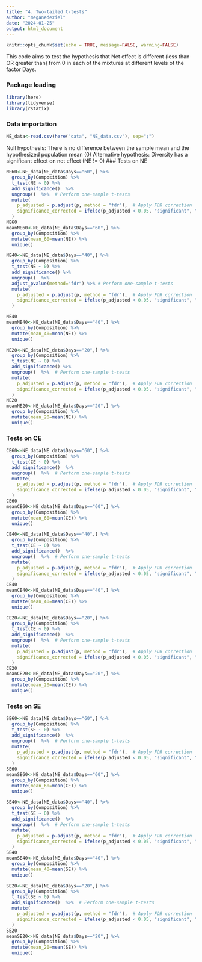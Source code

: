 ```yaml
---
title: "4. Two-tailed t-tests"
author: "meganedeziel"
date: "2024-01-25"
output: html_document
---
```


```r
knitr::opts_chunk$set(echo = TRUE, message=FALSE, warning=FALSE)
```

This code aims to test the hypothesis that Net effect is different (less than OR greater than) from 0 in each of the mixtures at different levels of the factor Days.

### Package loading
```r
library(here)
library(tidyverse)
library(rstatix)
```

### Data importation 
```r
NE_data<-read.csv(here("data", "NE_data.csv"), sep=";")
```

Null hypothesis: There is no difference between the sample mean and the hypothesized population mean (0)
Alternative hypothesis: Diversity has a significant effect on net effect (NE != 0)
### Tests on NE
```r
NE60<-NE_data[NE_data$Days=="60",] %>%
  group_by(Composition) %>%
  t_test(NE ~ 0) %>%
  add_significance()  %>%
  ungroup()  %>%  # Perform one-sample t-tests
  mutate(
    p_adjusted = p.adjust(p, method = "fdr"),  # Apply FDR correction
    significance_corrected = ifelse(p_adjusted < 0.05, "significant", "not significant")
  )
NE60
meanNE60<-NE_data[NE_data$Days=="60",] %>%
  group_by(Composition) %>%
  mutate(mean_60=mean(NE)) %>%
  unique()

NE40<-NE_data[NE_data$Days=="40",] %>%
  group_by(Composition) %>%
  t_test(NE ~ 0) %>%
  add_significance() %>%
  ungroup()  %>%  
  adjust_pvalue(method="fdr") %>% # Perform one-sample t-tests
  mutate(
    p_adjusted = p.adjust(p, method = "fdr"),  # Apply FDR correction
    significance_corrected = ifelse(p_adjusted < 0.05, "significant", "not significant")
  )

NE40
meanNE40<-NE_data[NE_data$Days=="40",] %>%
  group_by(Composition) %>%
  mutate(mean_40=mean(NE)) %>%
  unique()

NE20<-NE_data[NE_data$Days=="20",] %>%
  group_by(Composition) %>%
  t_test(NE ~ 0) %>%
  add_significance() %>%
  ungroup()  %>%  # Perform one-sample t-tests
  mutate(
    p_adjusted = p.adjust(p, method = "fdr"),  # Apply FDR correction
    significance_corrected = ifelse(p_adjusted < 0.05, "significant", "not significant")
  )
NE20
meanNE20<-NE_data[NE_data$Days=="20",] %>%
  group_by(Composition) %>%
  mutate(mean_20=mean(NE)) %>%
  unique()
```

### Tests on CE
```r
CE60<-NE_data[NE_data$Days=="60",] %>%
  group_by(Composition) %>%
  t_test(CE ~ 0) %>%
  add_significance()  %>%
  ungroup()  %>%  # Perform one-sample t-tests
  mutate(
    p_adjusted = p.adjust(p, method = "fdr"),  # Apply FDR correction
    significance_corrected = ifelse(p_adjusted < 0.05, "significant", "not significant")
  )
CE60
meanCE60<-NE_data[NE_data$Days=="60",] %>%
  group_by(Composition) %>%
  mutate(mean_60=mean(CE)) %>%
  unique()

CE40<-NE_data[NE_data$Days=="40",] %>%
  group_by(Composition) %>%
  t_test(CE ~ 0) %>%
  add_significance()  %>%
  ungroup()  %>%  # Perform one-sample t-tests
  mutate(
    p_adjusted = p.adjust(p, method = "fdr"),  # Apply FDR correction
    significance_corrected = ifelse(p_adjusted < 0.05, "significant", "not significant")
  )
CE40
meanCE40<-NE_data[NE_data$Days=="40",] %>%
  group_by(Composition) %>%
  mutate(mean_40=mean(CE)) %>%
  unique()

CE20<-NE_data[NE_data$Days=="20",] %>%
  group_by(Composition) %>%
  t_test(CE ~ 0) %>%
  add_significance()  %>%
  ungroup()  %>%  # Perform one-sample t-tests
  mutate(
    p_adjusted = p.adjust(p, method = "fdr"),  # Apply FDR correction
    significance_corrected = ifelse(p_adjusted < 0.05, "significant", "not significant")
  )
CE20
meanCE20<-NE_data[NE_data$Days=="20",] %>%
  group_by(Composition) %>%
  mutate(mean_20=mean(CE)) %>%
  unique()
```

### Tests on SE
```r
SE60<-NE_data[NE_data$Days=="60",] %>%
  group_by(Composition) %>%
  t_test(SE ~ 0) %>%
  add_significance()  %>%
  ungroup()  %>%  # Perform one-sample t-tests
  mutate(
    p_adjusted = p.adjust(p, method = "fdr"),  # Apply FDR correction
    significance_corrected = ifelse(p_adjusted < 0.05, "significant", "not significant")
  )
SE60
meanSE60<-NE_data[NE_data$Days=="60",] %>%
  group_by(Composition) %>%
  mutate(mean_60=mean(CE)) %>%
  unique()

SE40<-NE_data[NE_data$Days=="40",] %>%
  group_by(Composition) %>%
  t_test(SE ~ 0) %>%
  add_significance()  %>%
  ungroup()  %>%  # Perform one-sample t-tests
  mutate(
    p_adjusted = p.adjust(p, method = "fdr"),  # Apply FDR correction
    significance_corrected = ifelse(p_adjusted < 0.05, "significant", "not significant")
  )
SE40
meanSE40<-NE_data[NE_data$Days=="40",] %>%
  group_by(Composition) %>%
  mutate(mean_40=mean(SE)) %>%
  unique() 

SE20<-NE_data[NE_data$Days=="20",] %>%
  group_by(Composition) %>%
  t_test(SE ~ 0) %>%
  add_significance()  %>%  # Perform one-sample t-tests
  mutate(
    p_adjusted = p.adjust(p, method = "fdr"),  # Apply FDR correction
    significance_corrected = ifelse(p_adjusted < 0.05, "significant", "not significant")
  )
SE20
meanSE20<-NE_data[NE_data$Days=="20",] %>%
  group_by(Composition) %>%
  mutate(mean_20=mean(SE)) %>%
  unique()
```



